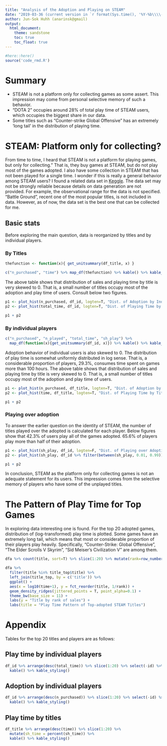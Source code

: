 ```yaml
---
title: "Analysis of the Adoption and Playing on STEAM"
date: "2019-03-36 (current version in `r format(Sys.time(), '%Y-%b\\\\-%d\\\\')`)"
author: Jun-Sok Huhh (anarinsk@gmail)
output:
  html_document:
    theme: sandstone
    toc: true
    toc_float: true
---
```


```r
#here::here()
source('code_rmd.R')
```

# Summary 

- STEAM is not a platform only for collecting games as some assert. This impression may come from personal selective memory of such a behavior. 
- "DOTA 2" occupies around 28% of total play time of STEAM users, which occupies the biggest share in our data. 
- Some titles such as "Counter-strike Global Offensive" has an extremely 'long tail' in the distribution of playing time. 

# STEAM: Platform only for collecting? 

From time to time, I heard that STEAM is not a platform for playing games, but only for collecting." That is, they buy games at STEAM, but do not play most of the games adopted. I also have some collection in STEAM that has not been played for a single time. I wonder if this is really a general behavior among STEAM users?
I found a related data set in [Keggle](https://www.kaggle.com/tamber/steam-video-games). The data set may not be strongly reliable because details on data generation are not provided. For example, the observational range for the data is not specified. "Battle Ground", recent one of the most popular titles, is not included in data. However, as of now, the data set is the best one that can be collected for me.

## Basic stats 

Before exploring the main question, data is reorganized by titles and by individual players.

### By Titles

```r
thefunction <- function(x){ get_unitsummary(df_title, x) }

c("n_purchased", "time") %>% map_df(thefunction) %>% kable() %>% kable_styling()
```


The above table shows that distribution of sales and playing time by title is very skewed to 0. That is, a small number of titles occupy most of the adoption and play time of users. Consult below two figures. 

```r
p1 <- plot_hist(n_purchased, df_id, logten=T, "Dist. of Adoption by Individual Players")
p2 <- plot_hist(total_time, df_id, logten=T, "Dist. of Playing Time by Individual Players")

p1 + p2
```


### By individual players 

```r
c("n_purchased", "n_played", "total_time", "sh_play") %>% 
  map_df(function(x){get_unitsummary(df_id, x)}) %>% kable() %>% kable_styling()
```

Adoption behavior of individual users is also skewed to 0. The distribution of play time is somewhat uniformly distributed in log sense. That is, a considerable proportion of players, 29.3%, consumes time spent on games more than 100 hours. The above table shows that distribution of sales and playing time by title is very skewed to 0. That is, a small number of titles occupy most of the adoption and play time of users.

```r
p1 <- plot_hist(n_purchased, df_title, logten=T, "Dist. of Adoption by Title")
p2 <- plot_hist(time, df_title, logten=T, "Dist. of Playing Time by Title")

p1 + p2
```

### Playing over adoption

To answer the earlier question on the identity of STEAM, the number of titles played over the adopted is calculated for each player. Below figures show that 42.3% of users play all of the games adopted. 65.6% of players play more than half of their adoption.  

```r
p1 <- plot_hist(sh_play, df_id, logten=F, "Dist. of Playing over Adoption I")
p2 <- plot_hist(sh_play, df_id %>% filter(between(sh_play, 0.01, 0.99)), logten=F, "Dist. of Playing over Adoption II")

p1 + p2
```

In conclusion, STEAM as the platform only for collecting games is not an adequate statement for its users. This impression comes from the selective memory of players who have some of the unplayed titles.

# The Pattern of Play Time for Top Games 

In exploring data interesting one is found. For the top 20 adopted games, distribution of (log-transformed) play time is plotted. Some games have an extremely long tail, which means that most or considerable proportion of their players play heavily. Specifically, "Counter-Strike: Global Offensive", "The Elder Scrolls V Skyrim", "Sid Meiser's Civilization V" are among them.

```r
dfa %>% count(title, sort=T) %>% slice(1:20) %>% mutate(rank=row_number()) %>% select(-n) -> title_top

dfa %>% 
  filter(title %in% title_top$title) %>% 
  left_join(title_top, by = c('title')) %>% 
  ggplot() +
  aes(x = log10(time+1), y = fct_reorder(title, 1/rank)) +
  geom_density_ridges(jittered_points = T, point_alpha=0.1) +
  theme_bw(base_size = 11) +
  labs(y = "Title by rank of sales") + 
  labs(title = "Play Time Pattern of Top-adopted STEAM Titles")
```

# Appendix 

Tables for the top 20 titles and players are as follows: 

## Play time by individual players 

```r
df_id %>% arrange(desc(total_time)) %>% slice(1:20) %>% select(-id) %>% 
  kable() %>% kable_styling()
```


## Adoption by individual players 
```r
df_id %>% arrange(desc(n_purchased)) %>% slice(1:20) %>% select(-id) %>% 
  kable() %>% kable_styling()
```


## Play time by titles 

```r
df_title %>% arrange(desc(time)) %>% slice(1:20) %>% 
  mutate(sh_time = percent(sh_time)) %>% 
  kable() %>% kable_styling()
```